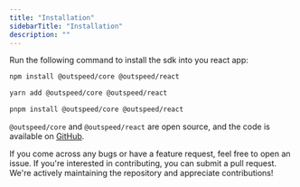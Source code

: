 ```yaml
---
title: "Installation"
sidebarTitle: "Installation"
description: ""
---
```


Run the following command to install the sdk into you react app:

<CodeGroup>

```bash npm
npm install @outspeed/core @outspeed/react
```

```bash yarn
yarn add @outspeed/core @outspeed/react
```

```bash pnpm
pnpm install @outspeed/core @outspeed/react
```
</CodeGroup>

`@outspeed/core` and `@outspeed/react` are open source, and the code is available on [GitHub]((https://github.com/outspeed-ai/outspeed-js)).

If you come across any bugs or have a feature request, feel free to open an issue. If you're interested in contributing,
you can submit a pull request. We're actively maintaining the repository and appreciate contributions!
